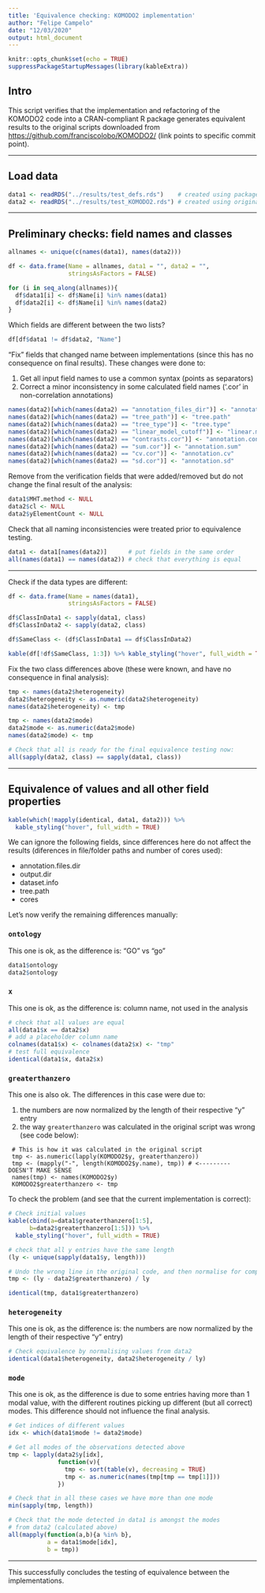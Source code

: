 ```yaml
---
title: 'Equivalence checking: KOMODO2 implementation'
author: "Felipe Campelo"
date: "12/03/2020"
output: html_document
---
```


```r
knitr::opts_chunk$set(echo = TRUE)
suppressPackageStartupMessages(library(kableExtra))
```

## Intro
This script verifies that the implementation and refactoring of the KOMODO2 
code into a CRAN-compliant R package generates equivalent results to the original scripts downloaded from [https://github.com/franciscolobo/KOMODO2/](https://github.com/franciscolobo/KOMODO2/tree/3ebc2e9fce9619d19e486653918bea4c8683c47f) (link points to specific commit point).

*****

## Load data
```r
data1 <- readRDS("../results/test_defs.rds")    # created using package
data2 <- readRDS("../results/test_KOMODO2.rds") # created using original scripts
```

*****

## Preliminary checks: field names and classes
```r
allnames <- unique(c(names(data1), names(data2)))

df <- data.frame(Name = allnames, data1 = "", data2 = "",
                 stringsAsFactors = FALSE)

for (i in seq_along(allnames)){
  df$data1[i] <- df$Name[i] %in% names(data1)
  df$data2[i] <- df$Name[i] %in% names(data2)
}

```
\newpage
Which fields are different between the two lists?

```r
df[df$data1 != df$data2, "Name"]
```

"Fix" fields that changed name between implementations (since this has no consequence on final results). These changes were done to:

1. Get all input field names to use a common syntax (points as separators)
2. Correct a minor inconsistency in some calculated field names ('.cor' in non-correlation annotations)

```r
names(data2)[which(names(data2) == "annotation_files_dir")] <- "annotation.files.dir"
names(data2)[which(names(data2) == "tree_path")] <- "tree.path"
names(data2)[which(names(data2) == "tree_type")] <- "tree.type"
names(data2)[which(names(data2) == "linear_model_cutoff")] <- "linear.model.cutoff"
names(data2)[which(names(data2) == "contrasts.cor")] <- "annotation.contrasts"
names(data2)[which(names(data2) == "sum.cor")] <- "annotation.sum"
names(data2)[which(names(data2) == "cv.cor")] <- "annotation.cv"
names(data2)[which(names(data2) == "sd.cor")] <- "annotation.sd"
```

Remove from the verification fields that were added/removed but do not change the final result of the analysis:

```r
data1$MHT.method <- NULL
data2$cl <- NULL
data2$yElementCount <- NULL
```

Check that all naming inconsistencies were treated prior to equivalence testing.

```r
data1 <- data1[names(data2)]      # put fields in the same order
all(names(data1) == names(data2)) # check that everything is equal
```

*****
\newpage
Check if the data types are different:
```r
df <- data.frame(Name = names(data1),
                 stringsAsFactors = FALSE)

df$ClassInData1 <- sapply(data1, class)
df$ClassInData2 <- sapply(data2, class)

df$SameClass <- (df$ClassInData1 == df$ClassInData2)

kable(df[!df$SameClass, 1:3]) %>% kable_styling("hover", full_width = TRUE)
```

Fix the two class differences above (these were known, and have no consequence in final analysis):
```r
tmp <- names(data2$heterogeneity)
data2$heterogeneity <- as.numeric(data2$heterogeneity)
names(data2$heterogeneity) <- tmp

tmp <- names(data2$mode)
data2$mode <- as.numeric(data2$mode)
names(data2$mode) <- tmp

# Check that all is ready for the final equivalence testing now:
all(sapply(data2, class) == sapply(data1, class))
```

*****
\newpage
## Equivalence of values and all other field properties
```r
kable(which(!mapply(identical, data1, data2))) %>% 
  kable_styling("hover", full_width = TRUE)
```

We can ignore the following fields, since differences here do not affect the results (diferences in file/folder paths and number of cores used):

- annotation.files.dir
- output.dir
- dataset.info
- tree.path
- cores

Let's now verify the remaining differences manually:

### `ontology`
This one is ok, as the difference is: "GO" vs "go"

```r
data1$ontology
data2$ontology
```

### `x`
This one is ok, as the difference is: column name, not used in the analysis
```r
# check that all values are equal
all(data1$x == data2$x)
# add a placeholder column name
colnames(data1$x) <- colnames(data2$x) <- "tmp"
# test full equivalence
identical(data1$x, data2$x)
```

### `greaterthanzero`
This one is also ok. The differences in this case were due to:

1. the numbers are now normalized by the length of their respective "y" entry
2. the way `greaterthanzero` was calculated in the original script was wrong (see code below):

```
 # This is how it was calculated in the original script 
 tmp <- as.numeric(lapply(KOMODO2$y, greaterthanzero))
 tmp <- (mapply("-", length(KOMODO2$y.name), tmp)) # <--------- DOESN'T MAKE SENSE
 names(tmp) <- names(KOMODO2$y)
 KOMODO2$greaterthanzero <- tmp
```

To check the problem (and see that the current implementation is correct):
```r
# Check initial values
kable(cbind(a=data1$greaterthanzero[1:5], 
      b=data2$greaterthanzero[1:5])) %>% 
  kable_styling("hover", full_width = TRUE)

# check that all y entries have the same length
(ly <- unique(sapply(data1$y, length)))

# Undo the wrong line in the original code, and then normalise for comparability with new code
tmp <- (ly - data2$greaterthanzero) / ly

identical(tmp, data1$greaterthanzero)
```

### `heterogeneity`
This one is ok, as the difference is: the numbers are now normalized by the length of their respective "y" entry)

```r
# Check equivalence by normalising values from data2
identical(data1$heterogeneity, data2$heterogeneity / ly)
```

\newpage
### `mode`
This one is ok, as the difference is due to some entries having more than 1 modal value, with the different routines picking up different (but all correct) modes. This difference should not influence the final analysis.

```r
# Get indices of different values
idx <- which(data1$mode != data2$mode)

# Get all modes of the observations detected above
tmp <- lapply(data2$y[idx],
              function(v){
                tmp <- sort(table(v), decreasing = TRUE)
                tmp <- as.numeric(names(tmp[tmp == tmp[1]]))
              })

# Check that in all these cases we have more than one mode
min(sapply(tmp, length))

# Check that the mode detected in data1 is amongst the modes 
# from data2 (calculated above)
all(mapply(function(a,b){a %in% b},
           a = data1$mode[idx],
           b = tmp))
```

*****
This successfully concludes the testing of equivalence between the implementations.
